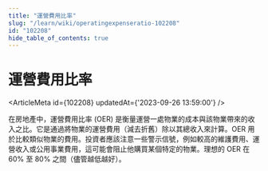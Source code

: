 ```yaml
---
title: "運營費用比率"
slug: "/learn/wiki/operatingexpenseratio-102208"
id: "102208"
hide_table_of_contents: true
---
```



# 運營費用比率

<ArticleMeta id={102208} updatedAt={'2023-09-26 13:59:00'} />
<div className='border-solid border-b border-t-0 my-4 border-[var(--ifm-color-gray-300)]' />

在房地產中，運營費用比率 (OER) 是衡量運營一處物業的成本與該物業帶來的收入之比。它是通過將物業的運營費用（減去折舊）除以其總收入來計算。OER 用於比較類似物業的費用。投資者應該注意一些警示信號，例如較高的維護費用、運營收入或公用事業費用，這可能會阻止他購買某個特定的物業。理想的 OER 在 60% 至 80% 之間（儘管越低越好）。
